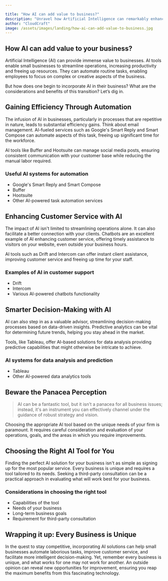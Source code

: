 ```yaml
---

title: "How AI can add value to business?"
description: "Unravel how Artificial Intelligence can remarkably enhance your business operations, boosting productivity and cost-efficiency."
author: "CloudCraft"
image: /assets/images/landing/how-ai-can-add-value-to-business.jpg
---
```

## How AI can add value to your business?

Artificial Intelligence (AI) can provide immense value to businesses. AI tools enable small businesses to streamline operations, increasing productivity and freeing up resources. They can automate routine tasks, enabling employees to focus on complex or creative aspects of the business.

But how does one begin to incorporate AI in their business? What are the considerations and benefits of this transition? Let’s dig in.

<ServicesBlurb />

## Gaining Efficiency Through Automation

The infusion of AI in businesses, particularly in processes that are repetitive in nature, leads to substantial efficiency gains. Think about email management. AI-fueled services such as Google's Smart Reply and Smart Compose can automate aspects of this task, freeing up significant time for the workforce.

AI tools like Buffer and Hootsuite can manage social media posts, ensuring consistent communication with your customer base while reducing the manual labor required.

### Useful AI systems for automation

 * Google's Smart Reply and Smart Compose
 * Buffer
 * Hootsuite
 * Other AI-powered task automation services

## Enhancing Customer Service with AI

The impact of AI isn't limited to streamlining operations alone. It can also facilitate a better connection with your clients. Chatbots are an excellent example of AI enhancing customer service, offering timely assistance to visitors on your website, even outside your business hours.

AI tools such as Drift and Intercom can offer instant client assistance, improving customer service and freeing up time for your staff.

### Examples of AI in customer support

 * Drift
 * Intercom
 * Various AI-powered chatbots functionality

## Smarter Decision-Making with AI

AI can also step in as a valuable advisor, streamlining decision-making processes based on data-driven insights. Predictive analytics can be vital for determining future trends, helping you stay ahead in the market.

Tools, like Tableau, offer AI-based solutions for data analysis providing predictive capabilities that might otherwise be intricate to achieve.

### AI systems for data analysis and prediction

 * Tableau
 * Other AI-powered data analytics tools

<GetStartedBlurb />

## Beware the Panacea Perception

<blockquote tip>AI can be a fantastic tool, but it isn't a panacea for all business issues; instead, it's an instrument you can effectively channel under the guidance of robust strategy and vision.</blockquote>

Choosing the appropriate AI tool based on the unique needs of your firm is paramount. It requires careful consideration and evaluation of your operations, goals, and the areas in which you require improvements.

## Choosing the Right AI Tool for You

Finding the perfect AI solution for your business isn't as simple as signing up for the most popular service. Every business is unique and requires a tool tailored to its needs. Seeking a third-party consultation can be a practical approach in evaluating what will work best for your business.

### Considerations in choosing the right tool

 * Capabilities of the tool
 * Needs of your business
 * Long-term business goals
 * Requirement for third-party consultation

## Wrapping it up: Every Business is Unique

In the quest to stay competitive, incorporating AI solutions can help small businesses automate laborious tasks, improve customer service, and facilitate more intelligent decision-making. Yet, remember every business is unique, and what works for one may not work for another. An outside opinion can reveal new opportunities for improvement, ensuring you reap the maximum benefits from this fascinating technology.